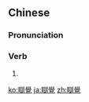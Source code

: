 {{also|瞓觉}}
==Chinese==
{{zh-forms|s=瞓觉}}

===Pronunciation===
{{zh-pron
|c=fan3 gaau3
|cat=v
}}

===Verb===
{{zh-verb}}

# {{zh-alt-form|睏覺|to [[sleep]]; to go to sleep|tr=-}}

{{zh-cat|Sleep}}

[[ko:瞓覺]]
[[ja:瞓覺]]
[[zh:瞓覺]]